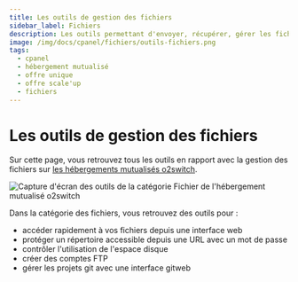 ```yaml
---
title: Les outils de gestion des fichiers
sidebar_label: Fichiers
description: Les outils permettant d'envoyer, récupérer, gérer les fichiers et sauvegardes de votre hébergement web
image: /img/docs/cpanel/fichiers/outils-fichiers.png
tags:
  - cpanel
  - hébergement mutualisé
  - offre unique
  - offre scale'up
  - fichiers
---
```


# Les outils de gestion des fichiers

Sur cette page, vous retrouvez tous les outils en rapport avec la gestion des fichiers sur [les hébergements mutualisés o2switch](https://www.o2switch.fr/hebergement-illimite/).

<Image
    src="/img/docs/cpanel/fichiers/outils-fichiers.png"
    alt="Capture d'écran des outils de la catégorie Fichier de l'hébergement mutualisé o2switch"
    caption="Capture d'écran de la rubrique des Fichier dans l'interface technique"
    title="Les outils de gestion des Fichiers" />

Dans la catégorie des fichiers, vous retrouvez des outils pour :
  * accéder rapidement à vos fichiers depuis une interface web
  * protéger un répertoire accessible depuis une URL avec un mot de passe
  * contrôler l'utilisation de l'espace disque
  * créer des comptes FTP
  * gérer les projets git avec une interface gitweb

<ToolCard tool="file_manager" />

<ToolCard tool="directory_privacy" />

<ToolCard tool="disk_usage" />

<ToolCard tool="ftp_accounts" />

<ToolCard tool="version_control" />

<ToolCard tool="jb5" />